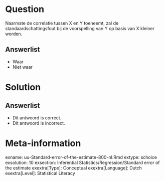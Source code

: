 Question
========
  
Naarmate de correlatie tussen X en Y toeneemt, zal de standaardschattingsfout bij de voorspelling van Y op basis van X kleiner worden. 
  
Answerlist
----------
* Waar
* Niet waar

Solution
========

Answerlist
----------
* Dit antwoord is correct.
* Dit antwoord is incorrect.

Meta-information
================
exname: uu-Standard-error-of-the-estimate-800-nl.Rmd
extype: schoice
exsolution: 10
exsection: Inferential Statistics/Regression/Standard error of the estimate
exextra[Type]: Conceptual
exextra[Language]: Dutch
exextra[Level]: Statistical Literacy